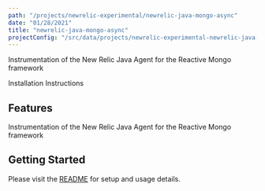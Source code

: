 ```yaml
---
path: "/projects/newrelic-experimental/newrelic-java-mongo-async"
date: "01/28/2021"
title: "newrelic-java-mongo-async"
projectConfig: "/src/data/projects/newrelic-experimental-newrelic-java-mongo-async.json"
---
```


<!-- Imports must occur at the top of the file -->

Instrumentation of the New Relic Java Agent for the Reactive Mongo framework

<Link to="https://github.com/newrelic-experimental/newrelic-java-mongo-async">Installation Instructions</Link>

## Features

Instrumentation of the New Relic Java Agent for the Reactive Mongo framework

## Getting Started

Please visit the [README](https://github.com/newrelic-experimental/newrelic-java-mongo-async#readme) for setup and usage details.
